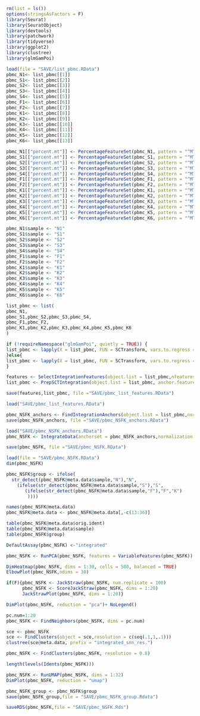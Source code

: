 
```{r}
rm(list = ls())
options(stringsAsFactors = F)
library(Seurat)
library(SeuratObject)
library(devtools)
library(patchwork)
library(tidyverse)
library(ggplot2)
library(clustree)
library(glmGamPoi)
```

```{r}
load(file = "SAVE/list_pbmc.RData")
pbmc_N1<- list_pbmc[[1]]
pbmc_S1<- list_pbmc[[2]]
pbmc_S2<- list_pbmc[[3]]
pbmc_S3<- list_pbmc[[4]]
pbmc_S4<- list_pbmc[[5]]
pbmc_F1<- list_pbmc[[6]]
pbmc_F2<- list_pbmc[[7]]
pbmc_K1<- list_pbmc[[8]]
pbmc_K2<- list_pbmc[[9]]
pbmc_K3<- list_pbmc[[10]]
pbmc_K4<- list_pbmc[[11]]
pbmc_K5<- list_pbmc[[12]]
pbmc_K6<- list_pbmc[[13]]

pbmc_N1[["percent.mt"]] <- PercentageFeatureSet(pbmc_N1, pattern = "^MT-")
pbmc_S1[["percent.mt"]] <- PercentageFeatureSet(pbmc_S1, pattern = "^MT-")
pbmc_S2[["percent.mt"]] <- PercentageFeatureSet(pbmc_S2, pattern = "^MT-")
pbmc_S3[["percent.mt"]] <- PercentageFeatureSet(pbmc_S3, pattern = "^MT-")
pbmc_S4[["percent.mt"]] <- PercentageFeatureSet(pbmc_S4, pattern = "^MT-")
pbmc_F1[["percent.mt"]] <- PercentageFeatureSet(pbmc_F1, pattern = "^MT-")
pbmc_F2[["percent.mt"]] <- PercentageFeatureSet(pbmc_F2, pattern = "^MT-")
pbmc_K1[["percent.mt"]] <- PercentageFeatureSet(pbmc_K1, pattern = "^MT-")
pbmc_K2[["percent.mt"]] <- PercentageFeatureSet(pbmc_K2, pattern = "^MT-")
pbmc_K3[["percent.mt"]] <- PercentageFeatureSet(pbmc_K3, pattern = "^MT-")
pbmc_K4[["percent.mt"]] <- PercentageFeatureSet(pbmc_K4, pattern = "^MT-")
pbmc_K5[["percent.mt"]] <- PercentageFeatureSet(pbmc_K5, pattern = "^MT-")
pbmc_K6[["percent.mt"]] <- PercentageFeatureSet(pbmc_K6, pattern = "^MT-")

pbmc_N1$sample <- "N1"
pbmc_S1$sample <- "S1"
pbmc_S2$sample <- "S2"
pbmc_S3$sample <- "S3"
pbmc_S4$sample <- "S4"
pbmc_F1$sample <- "F1"
pbmc_F2$sample <- "F2"
pbmc_K1$sample <- "K1"
pbmc_K2$sample <- "K2"
pbmc_K3$sample <- "K3"
pbmc_K4$sample <- "K4"
pbmc_K5$sample <- "K5"
pbmc_K6$sample <- "K6"

list_pbmc <- list(
pbmc_N1,
pbmc_S1,pbmc_S2,pbmc_S3,pbmc_S4,
pbmc_F1,pbmc_F2,
pbmc_K1,pbmc_K2,pbmc_K3,pbmc_K4,pbmc_K5,pbmc_K6
)
```

```{r}

if (!requireNamespace("glmGamPoi", quietly = TRUE)) {
list_pbmc <- lapply(X = list_pbmc, FUN = SCTransform, vars.to.regress = "percent.mt", verbose = FALSE)
}else{
list_pbmc <- lapply(X = list_pbmc, FUN = SCTransform, vars.to.regress = "percent.mt", verbose = FALSE, method = "glmGamPoi")
}

features <- SelectIntegrationFeatures(object.list = list_pbmc,nfeatures = 2000)
list_pbmc <- PrepSCTIntegration(object.list = list_pbmc, anchor.features = features)

save(features,list_pbmc, file ="SAVE/pbmc_list_features.RData")
```

```{r}
load("SAVE/pbmc_list_features.RData")

pbmc_NSFK_anchors <- FindIntegrationAnchors(object.list = list_pbmc,normalization.method = "SCT", anchor.features = features)
save(pbmc_NSFK_anchors, file ="SAVE/pbmc_NSFK_anchors.RData")
```


```{r}
load("SAVE/pbmc_NSFK_anchors.RData")
pbmc_NSFK <- IntegrateData(anchorset = pbmc_NSFK_anchors,normalization.method = "SCT")

save(pbmc_NSFK, file ="SAVE/pbmc_NSFK.RData")
```

```{r}
load(file = "SAVE/pbmc_NSFK.RData")
dim(pbmc_NSFK)

pbmc_NSFK$group <- ifelse(
  str_detect(pbmc_NSFK@meta.data$sample,"N"),"N",
    (ifelse(str_detect(pbmc_NSFK@meta.data$sample,"S"),"S",
       (ifelse(str_detect(pbmc_NSFK@meta.data$sample,"F"),"F","K")
        ))))

names(pbmc_NSFK@meta.data)
pbmc_NSFK@meta.data <- pbmc_NSFK@meta.data[,-c(13:36)]

table(pbmc_NSFK@meta.data$orig.ident)
table(pbmc_NSFK@meta.data$sample)
table(pbmc_NSFK$group) 

```

```{r}

DefaultAssay(pbmc_NSFK) <-"integrated"

pbmc_NSFK <- RunPCA(pbmc_NSFK, features = VariableFeatures(pbmc_NSFK))

DimHeatmap(pbmc_NSFK, dims = 1:30, cells = 500, balanced = TRUE)
ElbowPlot(pbmc_NSFK,ndims = 30)

if(F){pbmc_NSFK <- JackStraw(pbmc_NSFK, num.replicate = 100)
      pbmc_NSFK <- ScoreJackStraw(pbmc_NSFK, dims = 1:20)
      JackStrawPlot(pbmc_NSFK, dims = 1:20)}
```

```{r}

DimPlot(pbmc_NSFK, reduction = "pca")+ NoLegend()

pc.num=1:20
pbmc_NSFK <- FindNeighbors(pbmc_NSFK, dims = pc.num)

sce <- pbmc_NSFK
sce <- FindClusters(object = sce,resolution = c(seq(.1,1,.1)))
clustree(sce@meta.data, prefix = "integrated_snn_res.")

pbmc_NSFK <- FindClusters(pbmc_NSFK, resolution = 0.8)

length(levels(Idents(pbmc_NSFK)))
```

```{r}

pbmc_NSFK <- RunUMAP(pbmc_NSFK, dims = 1:32)
DimPlot(pbmc_NSFK, reduction = "umap")
```

```{r}

pbmc_NSFK_group <- pbmc_NSFK$group
save(pbmc_NSFK_group,file = "SAVE/pbmc_NSFK_group.Rdata")

saveRDS(pbmc_NSFK,file = "SAVE/pbmc_NSFK.Rds")

```

